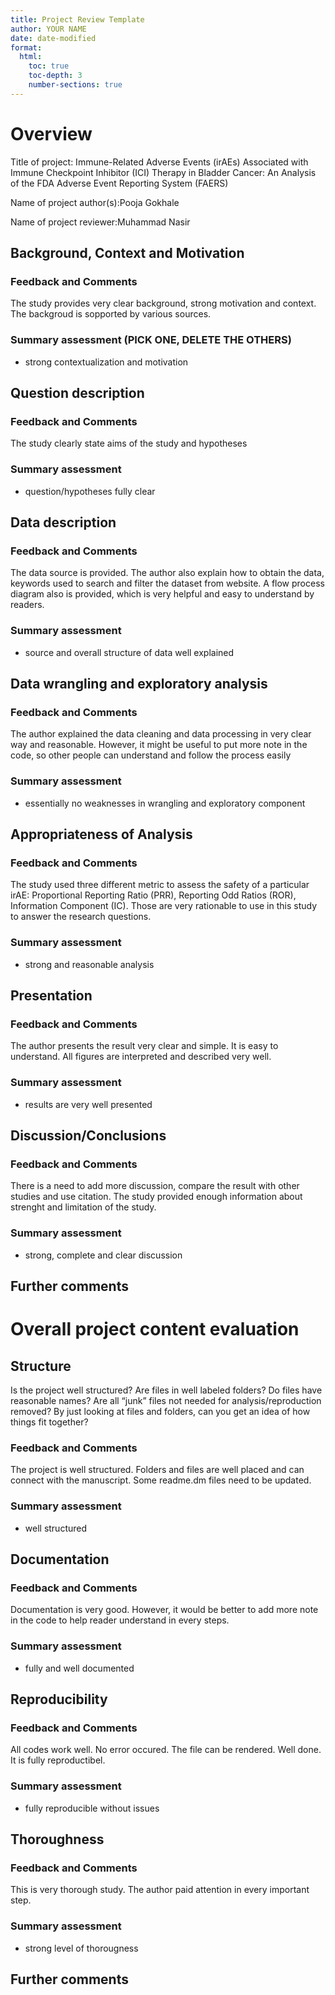 ```yaml
---
title: Project Review Template 
author: YOUR NAME
date: date-modified
format: 
  html:
    toc: true
    toc-depth: 3
    number-sections: true
---
```


# Overview

Title of project: Immune-Related Adverse Events (irAEs) Associated with Immune Checkpoint Inhibitor (ICI) Therapy in Bladder Cancer: An Analysis of the FDA Adverse Event Reporting System (FAERS)

Name of project author(s):Pooja Gokhale

Name of project reviewer:Muhammad Nasir 


## Background, Context and Motivation

### Feedback and Comments

The study provides very clear background, strong motivation and context. The backgroud is sopported by various sources. 

### Summary assessment (PICK ONE, DELETE THE OTHERS)

* strong contextualization and motivation


## Question description


### Feedback and Comments

The study clearly state aims of the study and hypotheses 

### Summary assessment

* question/hypotheses fully clear


## Data description


### Feedback and Comments

The data source is provided. The author also explain how to obtain the data, keywords used to search and filter the dataset from website. A flow process diagram also is provided, which is very helpful and easy to understand by readers. 



### Summary assessment

* source and overall structure of data well explained


## Data wrangling and exploratory analysis


### Feedback and Comments
The author explained the data cleaning and data processing in very clear way and reasonable. However, it might be useful to put more note in the code, so other people can understand and follow the process easily



### Summary assessment

* essentially no weaknesses in wrangling and exploratory component



## Appropriateness of Analysis


### Feedback and Comments

The study used three different metric to assess the safety of a particular irAE: Proportional Reporting Ratio (PRR), Reporting Odd Ratios (ROR), Information Component (IC). Those are very rationable to use in this study to answer the research questions. 

### Summary assessment

* strong and reasonable analysis

## Presentation


### Feedback and Comments
The author presents the result very clear and simple. It is easy to understand. All figures are interpreted and described very well. 

### Summary assessment

* results are very well presented


## Discussion/Conclusions


### Feedback and Comments

There is a need to add more discussion, compare the result with other studies and use citation. The study provided enough information about strenght and limitation of the study. 

### Summary assessment

* strong, complete and clear discussion


## Further comments




# Overall project content evaluation


## Structure
Is the project well structured? Are files in well labeled folders? Do files have reasonable names? Are all "junk" files not needed for analysis/reproduction removed? By just looking at files and folders, can you get an idea of how things fit together?

### Feedback and Comments

The project is well structured. Folders and files are well placed and can connect with the manuscript. Some readme.dm files need to be updated. 



### Summary assessment

* well structured


## Documentation 

### Feedback and Comments

Documentation is very good. However, it would be better to add more note in the code to help reader understand in every steps. 

### Summary assessment

* fully and well documented



## Reproducibility

### Feedback and Comments

All codes work well. No error occured. The file can be rendered. Well done. It is fully reproductibel. 


### Summary assessment

* fully reproducible without issues


## Thoroughness


### Feedback and Comments

This is very thorough study. The author paid attention in every important step. 

### Summary assessment

* strong level of thorougness


## Further comments







